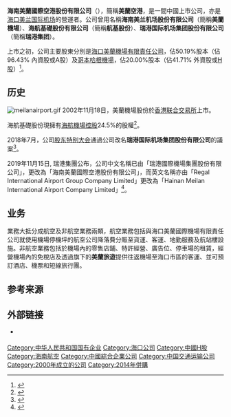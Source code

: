 {{distinguish|海口美兰国际机场有限责任公司|海航基础设施投资集团}}
{{refimprove|time=2018-05-20T17:57:23+00:00}}
{{Infobox Company |   
  company_name = 海南美蘭國際空港股份有限公司 |  
 company_name_en = Hainan Meilan International Airport Company Limited  |
 other_name = 美蘭空港 |
 former_name = {{ubl|海南美兰机场股份有限公司|美蘭機場|海航基礎股份有限公司|航基股份|瑞港国际机场集团股份有限公司|瑞港集团}} |
  company_logo =  |   
  company_type = 上市公司 |
 traded_as = {{sehk|357}} （H股）|   
  foundation =  |   
  location = 中國[[海南省|海南省]][[海口市|海口市]] |   
  key_people = |   
  industry = 機場|
  profit =  |   
  asset =  |  
  revenue = | 
  num_employees = |   
  products = 飛機升降<br />客運<br />貨運<br />商業及零售<br />特許經營|   
  homepage = {{url|http://www.mlairport.com/autoweb/autoweb/secondpage/hkml_tzzgxhkml_jb.html|mlairport.com 投资者关系網頁}}
}}   

'''海南美蘭國際空港股份有限公司'''（{{lang-en|Hainan Meilan International Airport Company Limited}}），簡稱'''美蘭空港'''，是一間中國上市公司，亦是[[海口美兰国际机场|海口美兰国际机场]]的營運者。公司曾用名稱'''海南美兰机场股份有限公司'''（簡稱'''美蘭機場'''）、'''海航基礎股份有限公司'''（簡稱'''航基股份'''）、'''瑞港国际机场集团股份有限公司'''（簡稱'''瑞港集团'''）。

上市之初，公司主要股東分別是[[海口美蘭機場有限責任公司|海口美蘭機場有限責任公司]]，佔50.19%股本（佔96.43% 內資股或A股）及[[哥本哈根機場|哥本哈根機場]]，佔20.00%股本（佔41.71% 外資股或[[H股|H股]]）<ref>{{cite book|url=http://www.hkexnews.hk/listedco/listconews/SEHK/2003/0425/LTN20030425107_C.htm|chapter-url=http://www.hkexnews.hk/listedco/listconews/SEHK/2003/0425/357/CWP110_c.pdf|chapter=董事會報告|title=2002年年報|date=2003年4月25日|accessdate=2018年7月16日|publisher=海南美兰机场|language=zh-hant|page=32|via=港交所網頁|archive-date=2018年7月16日|archive-url=https://web.archive.org/web/20180716170153/http://www.hkexnews.hk/listedco/listconews/SEHK/2003/0425/LTN20030425107_C.htm|dead-url=no}}</ref>。

==历史==
[[File:meilanairport.gif|thumb]]
2002年11月18日，美蘭機場股份於[[香港联合交易所|香港联合交易所]]上市。

海航基礎股份現擁有[[海航機場控股|海航機場控股]]24.5%的股權<ref>{{cite book|url=http://www.hkexnews.hk/listedco/listconews/SEHK/2018/0418/LTN20180418382_C.pdf|title=2017年年報|date=2018年4月18日|accessdate=2018年8月12日|publisher=海航基礎股份|language=zh-hant|via=港交所網頁|archive-date=2018年8月12日|archive-url=https://web.archive.org/web/20180812151759/http://www.hkexnews.hk/listedco/listconews/SEHK/2018/0418/LTN20180418382_C.pdf|dead-url=no}}</ref>。

{{fact|2014年7月3日，美蘭機場股份將以代價3.79億元向海航集團旗下新華聯航收購從事物流服務業務的武漢臨空80%股權；及以12.735億元收購美蘭免稅店49%股權的海島商業全部權益。|date=2017年2月}}

2018年7月，公司[[股东大会|股东特别大会]]通過公司改名'''瑞港国际机场集团股份有限公司'''的議案<ref>{{cite news|url=https://www.prnasia.com/p/lightnews-1-102-12727.shtml|title=航基股份更名为“瑞港国际机场集团股份有限公司”获批|agency=美通社|date=2018年7月10日|accessdate=2018年7月16日|language=zh-cn|archive-date=2018年7月16日|archive-url=https://web.archive.org/web/20180716170233/https://www.prnasia.com/p/lightnews-1-102-12727.shtml|dead-url=no}}</ref>。

2019年11月15日, 瑞港集團公布，公司中文名稱已由「瑞港國際機場集團股份有限公司」，更改為「海南美蘭國際空港股份有限公司」，而英文名稱亦由「Regal International Airport Group Company Limited」更改為「Hainan Meilan International Airport Company Limited」<ref>{{Cite web|title=瑞港集團改名為美蘭空港，下周三起用新簡稱|url=http://www.etnet.com.hk/www/tc/news/categorized_news_detail.php?newsid=ETN291115581&page=3&category=company|accessdate=2019-11-18|work=經濟通}}</ref>。
==业务==
業務大抵分成航空及非航空業務兩類，航空業務包括與海口美蘭國際機場有限責任公司就使用機場停機坪的航空公司降落費分賑至貨運、客運、地勤服務及航站樓設施。非航空業務包括於機場內的零售店鋪、特許經營、廣告位、停車場的租賃，經營機場內的免稅店及透過旗下的'''美蘭旅遊'''提供往返機場至海口市區的客運、並可預訂酒店、機票和短線旅行團。

==参考来源==
{{reflist}}

==外部链接==
* {{official|http://www.mlairport.com/autoweb/autoweb/secondpage/hkml_tzzgxhkml_jb.html|美蘭機場官方網站：瑞港集团投资者关系網頁}} {{zh icon}}

[[Category:中华人民共和国国有企业|Category:中华人民共和国国有企业]]
[[Category:海口公司|Category:海口公司]]
[[Category:中國H股|Category:中國H股]]
[[Category:海南航空|Category:海南航空]]
[[Category:中國綜合企業公司|Category:中國綜合企業公司]]
[[Category:中国交通运输公司|Category:中国交通运输公司]]
[[Category:2000年成立的公司|Category:2000年成立的公司]]
[[Category:2014年併購|Category:2014年併購]]